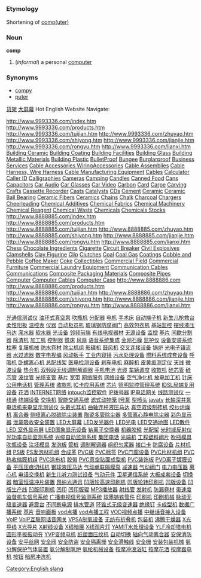 =={{en}}==
===Etymology===
Shortening of [[computer|comp(uter)]]
===Noun===
'''comp'''

#(''informal'') a personal [[computer]]
===Synonyms===
*[[compy]]
*[[puter]]

[[Category:English slang]]
[http://www.guanghui15.51.net 货架]
[http://www.bigscreen.51.net 大屏幕]
Hot English Website Navigate:

http://www.9993336.com/index.htm
http://www.9993336.com/products.htm
http://www.9993336.com/tuijian.htm
http://www.9993336.com/zhuyao.htm
http://www.9993336.com/shiyong.htm
http://www.9993336.com/jianjie.htm
http://www.9993336.com/rongyu.htm
http://www.9993336.com/lianxi.htm
[http://www.9993336.com/01index.htm Building Ceramic]
[http://www.9993336.com/02index.htm Building Coating]
[http://www.9993336.com/03index.htm Building Facilities]
[http://www.9993336.com/04index.htm Building Glass]
[http://www.9993336.com/05index.htm Building Metallic Materials]
[http://www.9993336.com/06index.htm Building Plastic]
[http://www.9993336.com/07index.htm BulletProof]
[http://www.9993336.com/08index.htm Bungee]
[http://www.9993336.com/09index.htm Burglarproof]
[http://www.9993336.com/10index.htm Business Services]
[http://www.9993336.com/11index.htm Cable Accessories WiringAccessories]
[http://www.9993336.com/12index.htm Cable Assemblies]
[http://www.9993336.com/13index.htm Cable Harness, Wire Harness]
[http://www.9993336.com/14index.htm Cable Manufacturing Equipment]
[http://www.9993336.com/15index.htm Cables]
[http://www.9993336.com/16index.htm Calculator]
[http://www.9993336.com/17index.htm Caller ID]
[http://www.9993336.com/18index.htm Calligraphies]
[http://www.9993336.com/19index.htm Cameras]
[http://www.9993336.com/20index.htm Camping]
[http://www.9993336.com/21index.htm Candles]
[http://www.9993336.com/22index.htm Canned Food]
[http://www.9993336.com/23index.htm Cans]
[http://www.9993336.com/24index.htm Capacitors]
[http://www.9993336.com/25index.htm Car Audio]
[http://www.9993336.com/26index.htm Car Glasses] 
[http://www.8888885.com/01index.htm Car Video]
[http://www.8888885.com/02index.htm Carbon]
[http://www.8888885.com/03index.htm Card]
[http://www.8888885.com/04index.htm Carpe]
[http://www.8888885.com/05index.htm Carving Crafts]
[http://www.8888885.com/06index.htm Cassette Recorder]
[http://www.8888885.com/07index.htm Casts]
[http://www.8888885.com/08index.htm Catalysts]
[http://www.8888885.com/09index.htm CDs]
[http://www.8888885.com/10index.htm Cement]
[http://www.8888885.com/11index.htm Ceramic]
[http://www.8888885.com/12index.htm Ceramic Ball Bearing]
[http://www.8888885.com/13index.htm Ceramic Fibers]
[http://www.8888885.com/14index.htm Ceramics]
[http://www.8888885.com/15index.htm Chains]
[http://www.8888885.com/16index.htm Chalk]
[http://www.8888885.com/17index.htm Charcoal]
[http://www.8888885.com/18index.htm Chargers]
[http://www.8888885.com/19index.htm Cheerleading]
[http://www.8888885.com/20index.htm Chemical Additives]
[http://www.8888885.com/21index.htm Chemical Fabrics]
[http://www.8888885.com/22index.htm Chemical Machinery]
[http://www.8888885.com/23index.htm Chemical Reagent]
[http://www.8888885.com/24index.htm Chemical Waste]
[http://www.8888885.com/25index.htm Chemicals]
[http://www.8888885.com/26index.htm Chemicals Stocks] 
http://www.8888885.com/index.htm
http://www.8888885.com/products.htm
http://www.8888885.com/tuijian.htm
http://www.8888885.com/zhuyao.htm
http://www.8888885.com/shiyong.htm
http://www.8888885.com/jianjie.htm
http://www.8888885.com/rongyu.htm
http://www.8888885.com/lianxi.htm
[http://www.8888886.com/01index.htm Chess]
[http://www.8888886.com/02index.htm Chocolate Ingredients]
[http://www.8888886.com/03index.htm Cigarette]
[http://www.8888886.com/04index.htm Circuit Breaker]
[http://www.8888886.com/05index.htm Civil Explosives]
[http://www.8888886.com/06index.htm Clamshells]
[http://www.8888886.com/07index.htm Clay Figurine]
[http://www.8888886.com/08index.htm Clip]
[http://www.8888886.com/09index.htm Clutches]
[http://www.8888886.com/10index.htm Coal]
[http://www.8888886.com/11index.htm Coal Gas]
[http://www.8888886.com/12index.htm Coatings]
[http://www.8888886.com/13index.htm Cobble and Pebble]
[http://www.8888886.com/14index.htm Coffee Maker]
[http://www.8888886.com/15index.htm Coke]
[http://www.8888886.com/16index.htm Collectibles]
[http://www.8888886.com/17index.htm Commercial Field]
[http://www.8888886.com/18index.htm Commercial Furniture]
[http://www.8888886.com/19index.htm Commercial Laundry Equipment]
[http://www.8888886.com/20index.htm Communication Cables]
[http://www.8888886.com/21index.htm Communications]
[http://www.8888886.com/22index.htm Composite Packaging Materials]
[http://www.8888886.com/23index.htm Composite Pipes]
[http://www.8888886.com/24index.htm Computer]
[http://www.8888886.com/25index.htm Computer Cables]
[http://www.8888886.com/26index.htm Computer Case]
http://www.8888886.com
http://www.8888886.com/products.htm
http://www.8888886.com/tuijian.htm
http://www.8888886.com/zhuyao.htm
http://www.8888886.com/shiyong.htm
http://www.8888886.com/jianjie.htm
http://www.8888886.com/rongyu.htm
http://www.8888886.com/lianxi.htm










[http://www.0008888.com/jixie001/001.htm 光通信测试仪]
[http://www.0008888.com/jixie001/002.htm 油环式真空泵]
[http://www.0008888.com/jixie001/003.htm 吹瓶机]
[http://www.0008888.com/jixie001/004.htm 分配器]
[http://www.0008888.com/jixie001/005.htm 电机]
[http://www.0008888.com/jixie001/006.htm 手术床]
[http://www.0008888.com/jixie001/007.htm 自动端子机] 
[http://www.0008888.com/jixie001/008.htm 新生儿抢救台]
[http://www.0008888.com/jixie001/009.htm 柔性阳极]
[http://www.0008888.com/jixie001/010.htm 温控表]
[http://www.0008888.com/jixie001/011.htm 仪器] 
[http://www.0008888.com/jixie001/012.htm 自动柜员机]
[http://www.0008888.com/jixie001/013.htm 玻璃钢防腐阀门]
[http://www.0008888.com/jixie001/014.htm 高效包衣机]
[http://www.0008888.com/jixie001/015.htm 基站监控]
[http://www.0008888.com/jixie001/016.htm 摆线液压马达]
[http://www.0008888.com/jixie001/017.htm 滗水器]
[http://www.0008888.com/jixie001/018.htm 软水器]
[http://www.0008888.com/jixie001/019.htm 光设备]
[http://www.0008888.com/jixie001/020.htm 邻频前端]
[http://www.0008888.com/jixie001/021.htm 有线电视器材]
[http://www.0008888.com/jixie001/022.htm 无源设备]
[http://www.0008888.com/jixie001/023.htm 监控]
[http://www.0008888.com/jixie001/024.htm 基片]
[http://www.0008888.com/jixie001/025.htm 间歇分割器]
[http://www.0008888.com/jixie001/026.htm 除渣机]
[http://www.0008888.com/jixie001/027.htm 加工机]
[http://www.0008888.com/jixie001/028.htm 控制器]
[http://www.0008888.com/jixie001/029.htm 銑床]
[http://www.0008888.com/jixie001/030.htm 风扇] 
[http://www.0008888.com/jixie001/031.htm 语音系统集成]
[http://www.0008888.com/jixie001/032.htm 金刚石膜] 
[http://www.0008888.com/jixie001/033.htm 监护仪] 
[http://www.0008888.com/jixie001/034.htm 设备安装系统] 
[http://www.0008888.com/jixie001/035.htm 柱塞] 
[http://www.0008888.com/jixie001/036.htm 复膜机械] 
[http://www.0008888.com/jixie001/037.htm 防水卷材]
[http://www.0008888.com/jixie001/038.htm 除尘机组] 
[http://www.0008888.com/jixie001/039.htm 影碟机]
[http://www.0008888.com/jixie001/040.htm 鼓风机] 
[http://www.0008888.com/jixie001/041.htm 交叉连接设备] 
[http://www.0008888.com/jixie001/042.htm 锅炉] 
[http://www.0008888.com/jixie001/043.htm 光电子镇流器]
[http://www.0008888.com/jixie001/044.htm 水过滤器] 
[http://www.0008888.com/jixie001/045.htm 数字电视编] 
[http://www.0008888.com/jixie001/046.htm 风动扳手] 
[http://www.0008888.com/jixie001/047.htm 工业内窥镜] 
[http://www.0008888.com/jixie001/048.htm 污水处理设备] 
[http://www.0008888.com/jixie001/049.htm 燃料系统成套设备] 
[http://www.0008888.com/jixie001/050.htm 呼吸机] 
[http://www.0008888.com/jixie001/051.htm 卧螺离心机]
[http://www.0008888.com/jixie001/052.htm 总配线架] 
[http://www.0008888.com/jixie001/053.htm 医电检测设备] 
[http://www.0008888.com/jixie001/054.htm 刹车电机] 
[http://www.0008888.com/jixie001/055.htm 麻醉机] 
[http://www.0008888.com/jixie001/056.htm 皮黄疸测定仪] 
[http://www.0008888.com/jixie001/057.htm 天线] 
[http://www.0008888.com/jixie001/058.htm 微波设备]
[http://www.0008888.com/jixie001/059.htm 热合机]
[http://www.0008888.com/jixie001/060.htm 双频段无线调制解调器] 
[http://www.0008888.com/jixie001/061.htm 手机电池] 
[http://www.0008888.com/jixie001/062.htm 光缆 ] 
[http://www.0008888.com/jixie001/063.htm 车辆调度]
[http://www.0008888.com/jixie001/064.htm 收款机] 
[http://www.0008888.com/jixie001/065.htm 硅芯管] 
[http://www.0008888.com/jixie001/066.htm 硅芯管] 
[http://www.0008888.com/jixie001/067.htm 波纹管]
[http://www.0008888.com/jixie001/068.htm 光缆支管] 
[http://www.0008888.com/jixie001/069.htm 基片] 
[http://www.0008888.com/jixie001/070.htm 宽带] 
[http://www.0008888.com/jixie001/071.htm 网络服务]
[http://www.0008888.com/jixie001/072.htm 网络设备] 
[http://www.0008888.com/jixie001/073.htm 空气净化机]
[http://www.0008888.com/jixie001/074.htm 放电加工机]
[http://www.0008888.com/jixie001/075.htm 针床] 
[http://www.0008888.com/jixie001/076.htm 公用电话机] 
[http://www.0008888.com/jixie001/077.htm 管理系统] 
[http://www.0008888.com/jixie001/078.htm 收款机] 
[http://www.0008888.com/jixie001/079.htm IC卡应用系统] 
[http://www.0008888.com/jixie001/080.htm 芯片] 
[http://www.0008888.com/jixie001/081.htm 照明监控管理系统] 
[http://www.0008888.com/jixie001/082.htm IDSL局端复用设备] 
[http://www.0008888.com/jixie001/083.htm 花洒]
[http://www.0008888.com/jixie001/084.htm INTERNET网络] 
[http://www.0008888.com/jixie001/085.htm intouch监控软件] 
[http://www.0008888.com/jixie001/086.htm IP拨号器] 
[http://www.0008888.com/jixie001/087.htm IP电话网关]
[http://www.0008888.com/jixie001/088.htm 线路测试仪] 
[http://www.0008888.com/jixie001/089.htm 一线通]
[http://www.0008888.com/jixie001/090.htm 终端设备]
[http://www.0008888.com/jixie001/091.htm 交换机] 
[http://www.0008888.com/jixie001/092.htm 智能交通系统]
[http://www.0008888.com/jixie001/093.htm 滤式动物笼]
[http://www.0008888.com/jixie001/094.htm I号泵] 
[http://www.0008888.com/jixie001/095.htm 型喷头] 
[http://www.0008888.com/jixie001/096.htm javatv] 
[http://www.0008888.com/jixie001/097.htm 长轴深井泵] 
[http://www.0008888.com/jixie001/098.htm 电话机来电显示测试仪] 
[http://www.0008888.com/jixie001/099.htm 头戴式耳机] 
[http://www.0008888.com/jixie001/100.htm 曲轴连杆液压马达] 
[http://www.0008888.com/jixie001/101.htm 真空双级制砖机] 
[http://www.0008888.com/jixie001/102.htm 绞纱烘燥机] 
[http://www.0008888.com/jixie001/103.htm 离合器] 
[http://www.0008888.com/jixie001/104.htm 侧喷离心脱硫除尘装置] 
[http://www.0008888.com/jixie001/105.htm 陶瓷多管除尘器]
[http://www.0008888.com/jixie001/106.htm 多管离心静电除尘器] 
[http://www.0008888.com/jixie001/107.htm 彩色显示器] 
[http://www.0008888.com/jixie001/108.htm 泄氯吸收安全装置]
[http://www.0008888.com/jixie001/109.htm LED大屏幕] 
[http://www.0008888.com/jixie001/110.htm LED发光器件] 
[http://www.0008888.com/jixie001/111.htm LED光电] 
[http://www.0008888.com/jixie001/112.htm LED交通地图]
[http://www.0008888.com/jixie001/113.htm LED散件] 
[http://www.0008888.com/jixie001/114.htm LED 室外显示屏] 
[http://www.0008888.com/jixie001/115.htm LED图象显示设备] 
[http://www.0008888.com/jixie001/116.htm 钠离子交换器]
[http://www.0008888.com/jixie001/117.htm 机器胶辊]
[http://www.0008888.com/jixie001/118.htm 光配架]
[http://www.0008888.com/jixie001/119.htm 光时域反射仪]
[http://www.0008888.com/jixie001/120.htm 光功率自动监测系统]
[http://www.0008888.com/jixie001/121.htm 光缆自动监测系统]
[http://www.0008888.com/jixie001/122.htm 集团电话]
[http://www.0008888.com/jixie001/123.htm 光端机]
[http://www.0008888.com/jixie001/124.htm 工程塑料阀片]
[http://www.0008888.com/jixie001/125.htm 吹瓶模具]
[http://www.0008888.com/jixie001/126.htm 吹瓶设备]
[http://www.0008888.com/jixie001/127.htm 注坯模具]
[http://www.0008888.com/jixie001/128.htm 发泡板]
[http://www.0008888.com/jixie001/129.htm 管桩]
[http://www.0008888.com/jixie001/130.htm 调制解调器]
[http://www.0008888.com/jixie001/131.htm 组织匀浆器]
[http://www.0008888.com/jixie001/132.htm 接口卡]
[http://www.0008888.com/jixie001/133.htm 防腐设备]
[http://www.0008888.com/jixie001/134.htm 片材机组]
[http://www.0008888.com/jixie001/135.htm PS板 ]
[http://www.0008888.com/jixie001/136.htm PS发泡材机组]
[http://www.0008888.com/jixie001/137.htm 合成革]
[http://www.0008888.com/jixie001/138.htm PVC板]
[http://www.0008888.com/jixie001/139.htm PVC标签]
[http://www.0008888.com/jixie001/140.htm PVC门窗设备]
[http://www.0008888.com/jixie001/141.htm PVC片材机组]
[http://www.0008888.com/jixie001/142.htm PVC热收缩膜机组]
[http://www.0008888.com/jixie001/143.htm PVC涂布机]
[http://www.0008888.com/jixie001/144.htm 胶带]
[http://www.0008888.com/jixie001/145.htm PVC真空贴面成型机]
[http://www.0008888.com/jixie001/146.htm PVC装饰板]
[http://www.0008888.com/jixie001/147.htm PVD离子镀膜设备]
[http://www.0008888.com/jixie001/148.htm 平压压痕切线机]
[http://www.0008888.com/jixie001/149.htm 钢球液压马达]
[http://www.0008888.com/jixie001/150.htm 气动单联隔膜泵]
[http://www.0008888.com/jixie001/151.htm 减速器]
[http://www.0008888.com/jixie001/152.htm 气动阀门]
[http://www.0008888.com/jixie001/153.htm 电力电压器]
[http://www.0008888.com/jixie001/154.htm 离心机]
[http://www.0008888.com/jixie001/155.htm 电话交换机]
[http://www.0008888.com/jixie001/156.htm 新生儿听力测试设备]
[http://www.0008888.com/jixie001/157.htm 气动元件]
[http://www.0008888.com/jixie001/158.htm 卫星通信系统]
[http://www.0008888.com/jixie001/159.htm 大板成套设备]
[http://www.0008888.com/jixie001/160.htm 切换器]
[http://www.0008888.com/jixie001/161.htm 暗室恒温冲片装置]
[http://www.0008888.com/jixie001/162.htm 昂纳光通讯]
[http://www.0008888.com/jixie001/163.htm 凹版轮高速印刷机]
[http://www.0008888.com/jixie001/164.htm 凹版轮转印刷机]
[http://www.0008888.com/jixie001/165.htm 凹版设备]
[http://www.0008888.com/jixie001/166.htm 凹版生产线]
[http://www.0008888.com/jixie001/167.htm 凹版印刷机]
[http://www.0008888.com/jixie001/168.htm 凹印]
[http://www.0008888.com/jixie001/169.htm 凹印版辊]
[http://www.0008888.com/jixie001/170.htm MP3播放器]
[http://www.0008888.com/jixie001/171.htm 射线管]
[http://www.0008888.com/jixie001/172.htm 发射机]
[http://www.0008888.com/jixie001/173.htm 防漏卷材] 
[http://www.0008888.com/jixie001/174.htm 带速度监督机车信号系统]
[http://www.0008888.com/jixie001/175.htm 广播电视信号监测系统] 
[http://www.0008888.com/jixie001/176.htm 球墨铸铁管件]
[http://www.0008888.com/jixie001/177.htm 印刷机] 
[http://www.0008888.com/jixie001/178.htm 印刷机械] 
[http://www.0008888.com/jixie001/179.htm 脉动无级变速器] 
[http://www.0008888.com/jixie001/180.htm 避震台]
[http://www.0008888.com/jixie001/181.htm 不间断电源] 
[http://www.0008888.com/jixie001/182.htm 排水管道]
[http://www.0008888.com/jixie001/183.htm 环锥式无级变速器] 
[http://www.0008888.com/jixie001/184.htm 绝缘钉] 
[http://www.0008888.com/jixie001/185.htm 卡成型机] 
[http://www.0008888.com/jixie001/186.htm 数据广播系统] 
[http://www.0008888.com/jixie001/187.htm 基片] 
[http://www.0008888.com/jixie001/188.htm 音响面板] 
[http://www.0008888.com/jixie001/189.htm vod点播] 
[http://www.0008888.com/jixie001/190.htm vod点播工程] 
[http://www.0008888.com/jixie001/191.htm VOD视频点播] 
[http://www.0008888.com/jixie001/192.htm 中继话音接入设备] 
[http://www.0008888.com/jixie001/193.htm VoIP] 
[http://www.0008888.com/jixie001/194.htm VoIP互联网话音网关] 
[http://www.0008888.com/jixie001/195.htm VPSA制氧设备] 
[http://www.0008888.com/jixie001/196.htm 无纺布折叠机] 
[http://www.0008888.com/jixie001/197.htm 包装机] 
[http://www.0008888.com/jixie001/198.htm 沸腾干燥器]
[http://www.0008888.com/jixie001/199.htm X光导线] 
[http://www.0008888.com/jixie001/200.htm X光导片]
[http://www.0008888.com/jixie001/201.htm X射线设备] 
[http://www.0008888.com/jixie001/202.htm X线暗匣]
[http://www.0008888.com/jixie001/203.htm X线观片灯] 
[http://www.0008888.com/jixie001/204.htm YAMIT水处理设备]
[http://www.0008888.com/jixie001/205.htm YLF冷却塔电机]
[http://www.0008888.com/jixie001/206.htm 圆形平板振动夯]
[http://www.0008888.com/jixie001/207.htm YVP变频电机]
[http://www.0008888.com/jixie001/208.htm 纸塑面压纹机]
[http://www.0008888.com/jixie001/209.htm 自动切换]
[http://www.0008888.com/jixie001/210.htm 轴向气动离合器]
[http://www.0008888.com/jixie001/211.htm 安保消防设备]
[http://www.0008888.com/jixie001/212.htm 安平丝网]
[http://www.0008888.com/jixie001/213.htm 安全阀]
[http://www.0008888.com/jixie001/214.htm 安全防盗]
[http://www.0008888.com/jixie001/215.htm 安全隔离栅]
[http://www.0008888.com/jixie001/216.htm 安全滑触线]
[http://www.0008888.com/jixie001/217.htm 安全栅]
[http://www.0008888.com/jixie001/218.htm 安装包装机械]
[http://www.0008888.com/jixie001/219.htm 氨分解保护气体装置]
[http://www.0008888.com/jixie001/220.htm 氨分解制氢炉]
[http://www.0008888.com/jixie001/221.htm 氨纶机械设备]
[http://www.0008888.com/jixie001/222.htm 按摩冲浪浴缸]
[http://www.0008888.com/jixie001/223.htm 按摩花洒]
[http://www.0008888.com/jixie001/224.htm 按摩器电机]
[http://www.0008888.com/jixie001/225.htm 按钮]
[http://www.0008888.com/jixie001/226.htm 暗房冲洗机]